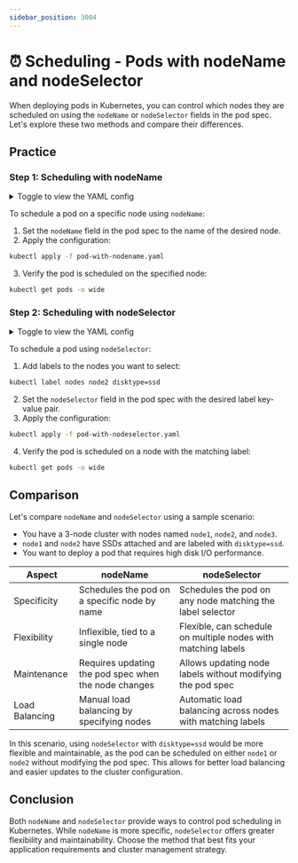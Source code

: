 ```yaml
---
sidebar_position: 3004
---
```


# ⏰ Scheduling - Pods with nodeName and nodeSelector

When deploying pods in Kubernetes, you can control which nodes they are scheduled on using the `nodeName` or `nodeSelector` fields in the pod spec. Let's explore these two methods and compare their differences.

## Practice

### Step 1: Scheduling with nodeName

<details>
<summary>Toggle to view the YAML config</summary>

```yaml
apiVersion: v1
kind: Pod
metadata:
  name: pod-with-nodename
spec:
  containers:
  - image: nginx
    name: web-server
  nodeName: node1
```

</details>

To schedule a pod on a specific node using `nodeName`:

1. Set the `nodeName` field in the pod spec to the name of the desired node.
2. Apply the configuration:

```bash
kubectl apply -f pod-with-nodename.yaml
```

3. Verify the pod is scheduled on the specified node:

```bash
kubectl get pods -o wide
```

### Step 2: Scheduling with nodeSelector

<details>
<summary>Toggle to view the YAML config</summary>

```yaml
apiVersion: v1
kind: Pod
metadata:
  name: pod-with-nodeselector
spec:
  containers:
  - image: nginx
    name: web-server
  nodeSelector:
    disktype: ssd
```

</details>

To schedule a pod using `nodeSelector`:

1. Add labels to the nodes you want to select:

```bash
kubectl label nodes node2 disktype=ssd
```

2. Set the `nodeSelector` field in the pod spec with the desired label key-value pair.
3. Apply the configuration:

```bash
kubectl apply -f pod-with-nodeselector.yaml
```

4. Verify the pod is scheduled on a node with the matching label:

```bash
kubectl get pods -o wide
```

## Comparison

Let's compare `nodeName` and `nodeSelector` using a sample scenario:

- You have a 3-node cluster with nodes named `node1`, `node2`, and `node3`.
- `node1` and `node2` have SSDs attached and are labeled with `disktype=ssd`.
- You want to deploy a pod that requires high disk I/O performance.

| Aspect | nodeName | nodeSelector |
|--------|----------|--------------|
| Specificity | Schedules the pod on a specific node by name | Schedules the pod on any node matching the label selector |
| Flexibility | Inflexible, tied to a single node | Flexible, can schedule on multiple nodes with matching labels |
| Maintenance | Requires updating the pod spec when the node changes | Allows updating node labels without modifying the pod spec |
| Load Balancing | Manual load balancing by specifying nodes | Automatic load balancing across nodes with matching labels |

In this scenario, using `nodeSelector` with `disktype=ssd` would be more flexible and maintainable, as the pod can be scheduled on either `node1` or `node2` without modifying the pod spec. This allows for better load balancing and easier updates to the cluster configuration.

## Conclusion

Both `nodeName` and `nodeSelector` provide ways to control pod scheduling in Kubernetes. While `nodeName` is more specific, `nodeSelector` offers greater flexibility and maintainability. Choose the method that best fits your application requirements and cluster management strategy.
